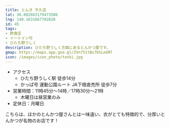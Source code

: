 ```yaml
---
title: とんき 牛久店
lat: 36.002663179473586
lng: 140.1631667782828
id: 45
tags:
- 飲食店
- イートイン可
- ひたち野うしく
description: ひたち野うしく方面にあるとんかつ屋です。
gmap: https://maps.app.goo.gl/ZVn751tBs76SLeGM7
icon: /images/icon_photo/tonki.jpg
---
```


<LinkedImage
  basename="aqours_forever_/tonki"
/>

- アクセス
  - ひたち野うしく駅 徒歩14分
  - かっぱ号 運動公園ルート JA下根直売所 徒歩7分
- 営業時間：11時45分～14時／17時30分～21時
  - 木曜日は昼営業のみ
- 定休日：月曜日

こちらは、ほかのとんかつ屋さんとは一味違い、衣がとても特徴的で、分厚いとんかつが名物のお店です！

